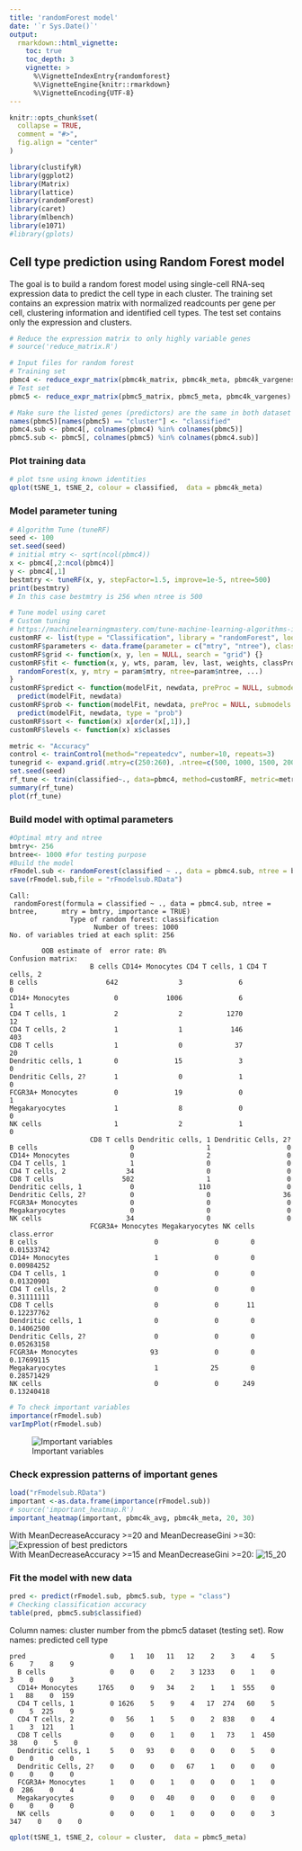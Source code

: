 ```yaml
---
title: 'randomForest model'
date: '`r Sys.Date()`'
output:
  rmarkdown::html_vignette:
    toc: true
    toc_depth: 3
    vignette: >
      %\VignetteIndexEntry{randomforest}
      %\VignetteEngine{knitr::rmarkdown}
      %\VignetteEncoding{UTF-8}
---
```


```r
knitr::opts_chunk$set(
  collapse = TRUE,
  comment = "#>",
  fig.align = "center"
)
```

```r
library(clustifyR)
library(ggplot2)
library(Matrix)
library(lattice)
library(randomForest)
library(caret)
library(mlbench)
library(e1071)
#library(gplots)
```

## Cell type prediction using Random Forest model

The goal is to build a random forest model using single-cell RNA-seq expression data to predict the cell type in each cluster.
The training set contains an expression matrix with normalized readcounts per gene per cell, clustering information and identified cell types. The test set contains only the expression and clusters. 
```r
# Reduce the expression matrix to only highly variable genes
# source('reduce_matrix.R')

# Input files for random forest
# Training set
pbmc4 <- reduce_expr_matrix(pbmc4k_matrix, pbmc4k_meta, pbmc4k_vargenes)
# Test set
pbmc5 <- reduce_expr_matrix(pbmc5_matrix, pbmc5_meta, pbmc4k_vargenes)

# Make sure the listed genes (predictors) are the same in both dataset
names(pbmc5)[names(pbmc5) == "cluster"] <- "classified"
pbmc4.sub <- pbmc4[, colnames(pbmc4) %in% colnames(pbmc5)]
pbmc5.sub <- pbmc5[, colnames(pbmc5) %in% colnames(pbmc4.sub)]
```

### Plot training data 

```r
# plot tsne using known identities
qplot(tSNE_1, tSNE_2, colour = classified,  data = pbmc4k_meta)
```

### Model parameter tuning

```r
# Algorithm Tune (tuneRF)
seed <- 100
set.seed(seed)
# initial mtry <- sqrt(ncol(pbmc4))
x <- pbmc4[,2:ncol(pbmc4)]
y <- pbmc4[,1]
bestmtry <- tuneRF(x, y, stepFactor=1.5, improve=1e-5, ntree=500)
print(bestmtry)
# In this case bestmtry is 256 when ntree is 500

# Tune model using caret
# Custom tuning
# https://machinelearningmastery.com/tune-machine-learning-algorithms-in-r/
customRF <- list(type = "Classification", library = "randomForest", loop = NULL)
customRF$parameters <- data.frame(parameter = c("mtry", "ntree"), class = rep("numeric", 2), label = c("mtry", "ntree"))
customRF$grid <- function(x, y, len = NULL, search = "grid") {}
customRF$fit <- function(x, y, wts, param, lev, last, weights, classProbs, ...) {
  randomForest(x, y, mtry = param$mtry, ntree=param$ntree, ...)
}
customRF$predict <- function(modelFit, newdata, preProc = NULL, submodels = NULL)
  predict(modelFit, newdata)
customRF$prob <- function(modelFit, newdata, preProc = NULL, submodels = NULL)
  predict(modelFit, newdata, type = "prob")
customRF$sort <- function(x) x[order(x[,1]),]
customRF$levels <- function(x) x$classes

metric <- "Accuracy"
control <- trainControl(method="repeatedcv", number=10, repeats=3)
tunegrid <- expand.grid(.mtry=c(250:260), .ntree=c(500, 1000, 1500, 2000))
set.seed(seed)
rf_tune <- train(classified~., data=pbmc4, method=customRF, metric=metric, tuneGrid=tunegrid, trControl=control)
summary(rf_tune)
plot(rf_tune)
```

### Build model with optimal parameters

```r
#Optimal mtry and ntree
bmtry<- 256
bntree<- 1000 #for testing purpose
#Build the model
rFmodel.sub <- randomForest(classified ~ ., data = pbmc4.sub, ntree = bntree, mtry = bmtry, importance = TRUE)
save(rFmodel.sub,file = "rFmodelsub.RData")
```
```
Call:
 randomForest(formula = classified ~ ., data = pbmc4.sub, ntree = bntree,      mtry = bmtry, importance = TRUE) 
               Type of random forest: classification
                     Number of trees: 1000
No. of variables tried at each split: 256

        OOB estimate of  error rate: 8%
Confusion matrix:
                    B cells CD14+ Monocytes CD4 T cells, 1 CD4 T cells, 2
B cells                 642               3              6              0
CD14+ Monocytes           0            1006              6              1
CD4 T cells, 1            2               2           1270             12
CD4 T cells, 2            1               1            146            403
CD8 T cells               1               0             37             20
Dendritic cells, 1        0              15              3              0
Dendritic Cells, 2?       1               0              1              0
FCGR3A+ Monocytes         0              19              0              1
Megakaryocytes            1               8              0              0
NK cells                  1               2              1              0
                    CD8 T cells Dendritic cells, 1 Dendritic Cells, 2?
B cells                       0                  1                   0
CD14+ Monocytes               0                  2                   0
CD4 T cells, 1                1                  0                   0
CD4 T cells, 2               34                  0                   0
CD8 T cells                 502                  1                   0
Dendritic cells, 1            0                110                   0
Dendritic Cells, 2?           0                  0                  36
FCGR3A+ Monocytes             0                  0                   0
Megakaryocytes                0                  0                   0
NK cells                     34                  0                   0
                    FCGR3A+ Monocytes Megakaryocytes NK cells class.error
B cells                             0              0        0  0.01533742
CD14+ Monocytes                     1              0        0  0.00984252
CD4 T cells, 1                      0              0        0  0.01320901
CD4 T cells, 2                      0              0        0  0.31111111
CD8 T cells                         0              0       11  0.12237762
Dendritic cells, 1                  0              0        0  0.14062500
Dendritic Cells, 2?                 0              0        0  0.05263158
FCGR3A+ Monocytes                  93              0        0  0.17699115
Megakaryocytes                      1             25        0  0.28571429
NK cells                            0              0      249  0.13240418
```
```r
# To check important variables
importance(rFmodel.sub)        
varImpPlot(rFmodel.sub)
```
![Important variables](https://i.imgur.com/h5d0aST.png)

### Check expression patterns of important genes
```r
load("rFmodelsub.RData")
important <-as.data.frame(importance(rFmodel.sub))
# source('important_heatmap.R')
important_heatmap(important, pbmc4k_avg, pbmc4k_meta, 20, 30)
```
With MeanDecreaseAccuracy >=20 and MeanDecreaseGini >=30:
![Expression of best predictors](https://i.imgur.com/8BQO3al.png)
<br>With MeanDecreaseAccuracy >=15 and MeanDecreaseGini >=20:
![15_20](https://i.imgur.com/M32CMFE.png)

### Fit the model with new data

```r
pred <- predict(rFmodel.sub, pbmc5.sub, type = "class")
# Checking classification accuracy
table(pred, pbmc5.sub$classified) 
```
Column names: cluster number from the pbmc5 dataset (testing set). Row names: predicted cell type
```
pred                     0    1   10   11   12    2    3    4    5    6    7    8    9
  B cells                0    0    0    2    3 1233    0    1    0    3    0    0    3
  CD14+ Monocytes     1765    0    9   34    2    1    1  555    0    1   88    0  159
  CD4 T cells, 1         0 1626    5    9    4   17  274   60    5    0    5  225    9
  CD4 T cells, 2         0   56    1    5    0    2  838    0    4    1    3  121    1
  CD8 T cells            0    0    0    1    0    1   73    1  450   38    0    5    0
  Dendritic cells, 1     5    0   93    0    0    0    0    5    0    0    0    0    0
  Dendritic Cells, 2?    0    0    0    0   67    1    0    0    0    0    0    0    0
  FCGR3A+ Monocytes      1    0    0    1    0    0    0    1    0    0  286    0    4
  Megakaryocytes         0    0    0   40    0    0    0    0    0    0    0    0    0
  NK cells               0    0    0    1    0    0    0    0    3  347    0    0    0
```
```r
qplot(tSNE_1, tSNE_2, colour = cluster,  data = pbmc5_meta)
```

